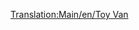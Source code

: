 [[Translation:Main/en/Toy Van]]{{Template:Vagoni/It
|Picture=[[File:en/Toyvan.png]]
|Name=Vagone giocattoli
|NormalCost=€ 2.144
|NormalWeight=21 / 23 t
|NormalCapacity=20 giocattoli
|MonoCost="
|MonoWeight=21 / 24 t
|MonoCapacity=25 giocattoli
|MagCost="
|MagWeight="
|MagCapacity=27 giocattoli
|Description=Per il trasporto nel Toyland dei giocattoli dalle fabriche alle città. Non ci si annoia mai in questi viaggi.
}}